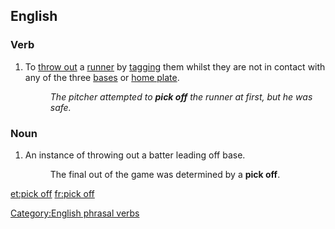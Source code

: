 ==English==
{{rfc|definitions dont match POS, also mising nonbaseball senses}}

===Verb===
{{en-verb|picks off|picking off|picked off}}

# {{baseball}} To [[throw out]] a [[runner]]  by [[tag]]ging them whilst they are not in contact with any of the three [[base]]s or [[home plate]].
#: ''The pitcher attempted to '''pick off''' the runner at first, but he was safe.''

===Noun===
{{en-noun|head=[[pick]] [[off]]}}

# {{baseball}} An instance of throwing out a batter leading off base.
#: The final out of the game was determined by a '''pick off'''.

[[Category:English phrasal verbs]]

[[et:pick off]]
[[fr:pick off]]